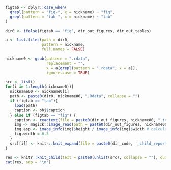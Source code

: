 
```r

figtab <- dplyr::case_when(
  grepl(pattern = "fig-", x = nickname) ~ "fig", 
  grepl(pattern = "tab-", x = nickname) ~ "tab"
)

dir0 <- ifelse(figtab == "fig", dir_out_figures, dir_out_tables)

a <- list.files(path = dir0, 
                pattern = nickname, 
                full.names = FALSE)

nickname0 <- gsub(pattern = ".rdata", 
                  replacement = "", 
                  x = a[grepl(pattern = ".rdata", x = a)], 
                  ignore.case = TRUE)

src <- list()
for(i in 1:length(nickname0)){
  nickname00 <- nickname0[i]
  path <- paste0(dir0, nickname00, ".Rdata", collapse = "")
  if (figtab == "tab"){
    load(path) 
    caption <- obj$caption
  } else if (figtab == "fig") {
    caption <- readtext(file = paste0(dir_out_figures, nickname00, ".txt"))$text
    img <- magick::image_read(path = paste0(dir_out_figures, nickname00, ".png")) # read the image using the magic library
    img.asp <- image_info(img)$height / image_info(img)$width # calculate the figures aspect ratio
    fig.width = 6.5
  }
  src[[i]] <- knitr::knit_expand(file = paste0(dir_code, '_child_report_',figtab,'.Rmd'))
}

res <- knitr::knit_child(text = paste0(unlist(src), collapse = ""), quiet = TRUE)
cat(res, sep = '\n')

```
